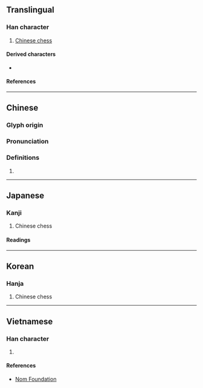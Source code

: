 {{character info}}
==Translingual==

===Han character===
{{Han char|rn=55|rad=廾|as=06|sn=9|four=00443|canj=YCT|ids=⿱亦廾}}

# [[Chinese chess]]

====Derived characters====
* {{l|mul|[[㴒]]}}

====References====
{{Han ref|kx=0354.110|dkj=09611|dj=0669.150|hdz=10517.020|uh=5F08}}

----

==Chinese==
{{zh-forms}}

===Glyph origin===
{{Han etym}}

===Pronunciation===
{{zh-pron
|m=yì
|c=jik6
|h=pfs=yi̍t
|md=
|mn=qz:ia̍k/tw,xm,zz:e̍k
|w=
|mc=y
|oc=y
|cat=n
}}

===Definitions===
{{zh-hanzi}}

# {{rfdef|zh}}

----

==Japanese==

===Kanji===
{{ja-kanji|grade=|rs=廾06}}

# Chinese chess

====Readings====
{{ja-readings
|on=えき, やく
}}

----

==Korean==

===Hanja===
{{ko-hanja|혁}}

# Chinese chess

----

==Vietnamese==

===Han character===
{{vi-readings|rs=廾06|reading=dịch}}

# {{rfdef|vi|sort=廾06}}

====References====
* [http://nomfoundation.org/common/nom_details.php?codepoint=5f08 Nom Foundation]